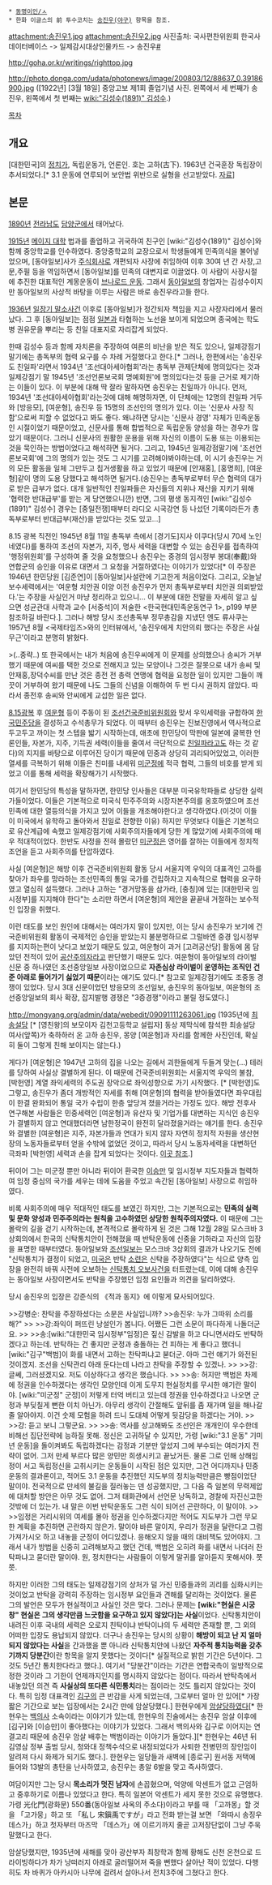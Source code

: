  * [[동명이인/ㅅ]]
 * 한화 이글스의 前 투수코치는 [[송진우(야구)]] 항목을 참조. 

attachment:송진우1.jpg
attachment:송진우2.jpg
사진출처: 국사편찬위원회 한국사데이터베이스 -> 일제감시대상인물카드 -> 송진우[http://db.history.go.kr/item/level.do?levelId=ia_2726_2116 #]

http://goha.or.kr/writings/righttop.jpg

http://photo.donga.com/udata/photonews/image/200803/12/88637_0.39186900.jpg
([1922년] [3월 18일] 중앙고보 제1회 졸업기념 사진. 왼쪽에서 세 번째가 송진우, 왼쪽에서 첫 번째는 [[wiki:"김성수(1891)" 김성수]].) 

[[목차]]
== 개요 ==
[대한민국]의 [[정치가]], 독립운동가, 언론인. 호는 고하(古下). 
1963년 건국훈장 독립장이 추서되었다.[* 3.1 운동에 연루되어 보안법 위반으로 실형을 선고받았다. [http://contents.archives.go.kr/next/indy/viewIndyDetail.do?archiveId=0034980110&actionType=nam&indpnId=0000011907 자료]]

== 본문 ==
[[1890년]] [[전라남도]] [[담양군]]에서 태어났다. 

[[1915년]] [[메이지 대학]] 법과를 졸업하고 귀국하여 친구인 [wiki:"김성수(1891)" 김성수]와 함께 중앙학교를 인수하였다. 중앙중학교의 교장으로서 학생들에게 민족의식을 불어넣었으며, [동아일보]사가 [[주식회사]]로 개편되자 사장에 취임하여 이후 30여 년 간 사장,고문,주필 등을 역임하면서 [동아일보]를 민족의 대변지로 이끌었다. 이 사람이 사장시절에 추진한 대표적인 계몽운동이 [[브나로드 운동]]. 그래서 [[동아일보]]의 창업자는 김성수이지만 동아일보의 사상적 바탕을 이루는 사람은 바로 송진우라고들 한다.

[[1936년]] [[일장기 말소사건]] 이후로 [동아일보]가 정간되자 책임을 지고 사장자리에서 물러났다. 그 후 [동아일보]는 점점 [[일본]]과 타협하는 노선을 보이게 되었으며 종국에는 학도병 권유문을 뿌리는 등 친일 대표지로 자리잡게 되었다.

한때 김성수 등과 함께 자치론을 주장하여 여론의 비난을 받은 적도 있으나, 일제강점기 말기에는 총독부의 협력 요구를 수 차례 거절했다고 한다.[* 그러나, 한편에서는 '송진우도 친일파'라면서 1934년 '조선대아세아협회'라는 총독부 관제단체에 명의있다는 것과 일제강점기 말 1945년 '조선언론보국회 명예회원'에 명의있다는것 등을 근거로 제기하는 이들이 있다. 이 부분에 대해 딱 잘라 말하자면 송진우는 친일파가 아니다. 먼저, 1934년 '조선대아세아협회'라는것에 대해 해명하자면, 이 단체에는 12명의 친일파 거두와 [방응모], [여운형], 송진우 등 15명의 조선인의 명의가 있다. 이는 '신문사 사장 직함'으로써 피할 수 없었다고 봐도 좋다. 왜냐하면 당시는 '신문사 경영' 자체가 민족운동인 시절이었기 때문이었고, 신문사를 통해 합법적으로 독립운동 양성을 하는 경우가 많았기 때문이다. 그러니 신문사의 원활한 운용을 위해 자신의 이름이 도용 또는 이용되는 것을 묵인하는 방법이었다고 해석하면 될거다. 그리고, 1945년 일제강점말기에 '조선언론보국회'에 그의 명의가 있는 것도 그 시기를 고려해야봐야하는데, 이 시기 송진우는 거의 모든 활동을 일체 그만두고 칩거생활을 하고 있었기 때문에 [안재홍], [홍명희], [여운형]같이 명의 도용 당했다고 해석하면 될거다.(송진우는 총독부로부터 무슨 협력의 대가로 받은 급부가 없다. 대개 일반적인 친일파들은 자신들의 지위나 재산을 지키기 위해 '협력한 반대급부'를 받는 게 당연했으니깐) 반면, 그의 평생 동지격인 [wiki:"김성수(1891)" 김성수] 경우는 [중일전쟁]때부터 라디오 시국강연 등 나섰던 기록이라든가 총독부로부터 반대급부(재산)을 받았다는 것도 있고...]

8.15 광복 직전인 1945년 8월 11일 총독부 측에서 [경기도]지사 이쿠다(당시 70세 노인네였다)를 통하여 조선의 자본가, 지주, 명사 세력을 대변할 수 있는 송진우를 접촉하여 '행정위원회'를 구성하여 줄 것을 요청했으나 송진우는 중경의 임시정부 봉대(奉戴)와 연합군의 승인을 이유로 대면서 그 요청을 거절하였다는 이야기가 있었다[* 이 주장은 1946년 한민당원 [김준연]이 [동아일보]사설란에 기고한게 처음이었다. 그리고, 오늘날 보수세력에서는 '여운형 치안권 이양 이전 송진우가 먼저 총독부로부터 치안권 의뢰받았다.'는 주장을 사실인거 마냥 정리하고 있으니... 이 부분에 대한 전말을 자세히 알고 싶으면 성균관대 사학과 교수 [서중석]이 저술한 <한국현대민족운동연구 1>, p199 부분 참조하길 바란다.]. 그러나 해방 당시 조선총독부 정무총감을 지냈던 엔도 류사쿠는 1957년 8월 <국제타임즈>와의 인터뷰에서, '송진우에게 치안의뢰 했다는 주장은 사실무근'이라고 분명히 밝혔다.

>(..중략..) 또 한국에서는 내가 처음에 송진우씨에게 이 문제를 상의했으나 송씨가 거부했기 때문에 여씨를 택한 것으로 전해지고 있는 모양이나 그것은 잘못으로 내가 송씨 및 안재홍,장덕수씨를 만난 것은 종전 전 총력 연맹에 협력을 요청한 일이 있지만 그들이 깨끗이 거부하여 왔기 때문에 나도 그들의 신념을 이해하여 두 번 다시 권하지 않았다. 따라서 종전후 송씨와 안씨에게 교섭한 일은 없다.

[[8.15광복]] 후 [[여운형]] 등이 주동이 된 [[조선건국준비위원회]]와 맞서 우익세력을 규합하여 [[한국민주당]]을 결성하고 수석총무가 되었다. 이 때부터 송진우는 진보진영에서 역사적으로 두고두고 까이는 첫 스텝을 밟기 시작하는데, 애초에 한민당이 막판에 일본에 굴복한 언론인들, 자본가, 지주, 기득권 세력(이들을 줄여서 극단적으로 [[친일파]]라고도 하는 것 같다)의 지지를 바탕으로 이루어진 당이기 때문에 민중과 상당히 괴리되어있었고, 이러한 열세를 극복하기 위해 이들은 친미를 내세워 [[미군]]정에 적극 협력, 그들의 비호를 받게 되었고 이를 통해 세력을 확장해가기 시작했다. 

여기서 한민당의 특성을 말하자면, 한민당 인사들은 대부분 미국유학파들로 상당한 실력가들이었다. 이들은 기본적으로 미국식 민주주의와 시장자본주의를 옹호하였으며 조선민족에 대한 열등의식을 가지고 있어 이들을 개조해야한다고 생각하였다.(이것이 이들이 미국에서 유학하고 돌아와서 친일로 전향한 이유) 하지만 무엇보다 이들은 기본적으로 유산계급에 속했고 일제강점기에 사회주의자들에게 당한 게 많았기에 사회주의에 매우 적대적이었다. 한반도 사정을 전혀 몰랐던 [[미군]]정은 영어를 잘하는 이들에게 정치적 조언을 듣고 사회주의를 탄압하였다. 

사실 [여운형]은 해방 이후 건국준비위원회 활동 당시 서울지역 우익의 대표격인 고하를 찾아가 좌우를 망라하는 조선민족의 통일 국가를 건립하자고 지속적으로 협력을 요구하였고 열심히 설득했다. 그러나 고하는 "경거망동을 삼가라, [충칭]에 있는 [대한민국 임시정부]를 지지해야 한다"는 소리만 하면서 [여운형]의 제안을 끝끝내 거절하는 보수적인 입장을 취했다.

이런 태도를 보인 원인에 대해서는 여러가지 말이 있지만, 이는 당시 송진우가 보기에 건국준비위원회 활동이 국제적인 승인을 받았는지 불분명하므로 그럴바엔 중경 임시정부를 지지하는편이 낫다고 보았기 때문도 있고, 여운형이 과거 [고려공산당] 활동에 몸 담았던 전적이 있어 [[공산주의]]자라고 판단했기 때문도 있다. 여운형이 동아일보의 라이벌 신문 중 하나였던 조선중앙일보 사장이었으므로 '''자존심상 라이벌이 운영하는 조직인 건준 아래로 들어가기 싫었기 때문'''이라는 얘기도 있다.[* 참고로 일제강점기에도 조중동 경쟁이 있었다. 당시 3대 신문이었던 방응모의 조선일보, 송진우의 동아일보, 여운형의 조선중앙일보의 회사 확장, 잡지발행 경쟁은 "3증경쟁"이라고 불릴 정도였다.]

http://mongyang.org/admin/data/webedit/09091111263061.jpg
(1935년에 [[최송설당]] [* [영친왕]의 보모이자 김천고등학교 설립자] 동상 제막식에 참석한 최송설당 여사(앞쪽)가 축하하러 온 고하 송진우, 몽양 [여운형]과 자리를 함께한 사진인데, 확실히 둘이 그렇게 친해 보이지는 않는다.)

게다가 [여운형]은 1947년 고하의 집을 나오는 길에서 괴한들에게 두들겨 맞는(...) 테러를 당하여 사실상 결별하게 된다. 이 때문에 건국준비위원회는 서울지역 우익의 불참, [박헌영] 계열 좌익세력의 주도권 장악으로 좌익성향으로 가기 시작했다. [* [박헌영]도 그렇고, 송진우가 좀더 개방적인 자세를 취해 [여운형]의 협력을 받아들였다면 좌우대립이 한결 완화되어 통일 국가 수립이 한층 앞당겨 졌을거라는 가정도 있다. 해방 전후사 연구해본 사람들은 민중세력인 [여운형]과 유산자 및 기업가를 대변하는 지식인 송진우가 결별하지 않고 연대했더라면 남한정국이 완전히 달라졌을거라는 얘기를 한다. 송진우와 결별한 [여운형]은 지주, 자본가들과 연대가 되지 않자 자연히 정치적 자원을 생산현장의 노동자들로부터 얻을 수밖에 없었던 것이고, 따라서 당시 노동자세력을 대변하던 극좌파 [박헌영] 세력과 손을 잡게 되었다는 것이다. [http://www.pressian.com/article/article.asp?article_num=50100826080450&section=04 이곳 참조].] 

뒤이어 그는 미군정 뿐만 아니라 뒤이어 환국한 [[이승만]] 및 임시정부 지도자들과 협력하여 임정 중심의 국가를 세우는 데에 도움을 주었고 속간된 [동아일보] 사장으로 취임하였다.

비록 사회주의에 매우 적대적인 태도를 보였긴 하지만, 그는 기본적으로는 '''민족의 실력 및 문화 양성과 민주주의라는 원칙을 고수하였던 상당한 원칙주의자였다.''' 이 때문에 그는 몰락의 길을 걷기 시작하는데, 본격적으로 몰락하게 된 것은 그해 12월 28일 모스크바 3상회의에서 한국의 신탁통치안이 전해졌을 때 반탁운동에 신중을 기하라고 자신의 입장을 표명한 때부터였다. 동아일보와 [[조선일보]]는 모스크바 3상회의 결과가 나오기도 전에 "신탁통치가 결정이 되었고, [[미국]]은 반탁 [[소련]]은 신탁을 주장하였다"는 식으로 양측 입장을 완전히 바꿔 사전에 오보하는 [[신탁통치 오보사건]]을 터트렸는데, 이에 대해 송진우는 동아일보 사장이면서도 반탁을 주장했던 임정 요인들과 의견을 달리하였다.

당시 송진우의 입장은 강준식의 《적과 동지》에 이렇게 묘사되어있다.

>>강병순: 찬탁을 주장하셨다는 소문은 사실입니까?
>>송진우: 누가 그따위 소리를 해?"
>>
>>강:좌익이 퍼뜨린 낭설인가 봅니다. 어쨌든 그런 소문이 파다하게 나돌더군요.
>>
>>송:[wiki:"대한민국 임시정부"임정]은 짚신 감발을 하고 다니면서라도 반탁하겠다고 하는데. 반탁하는 건 좋지만 군정과 충돌하는 건 피하는 게 좋다고 했더니 [wiki:"김구"백범]이 화를 내면서 고하는 찬탁파냐고 붇더군. 아마 그런 얘기가 와전된 것이겠지. 조선을 신탁관리 아래 둔다는데 나라고 찬탁을 주장할 수 있겠나.
>>
>>강: 글쎄, 그러셨겠지요. 저도 이상하다고 생각은 했습니다.
>>
>>송: 허지만 백범은 차제에 정권을 인수하겠다는 생각인 모양인데 이게 도무지 현실정치를 무시한 얘기란 말이야. [wiki:"미군정" 군정]이 저렇게 터억 버티고 있는데 정권을 인수하겠다고 나오면 군정과 부딪칠게 뻔한 이치 아닌가. 아무리 생각이 간절해도 앞뒤를 좀 재가며 일을 해나갈 줄 알아야지. 이건 숫제 모험을 하려 드니 도대체 어떻게 뒷감당을 하겠다는 거야.
>>
>>강: 듣고 보니 그렇군요.
>>
>>송: 역사를 상고해봐도 조선인은 개개인이 우수한데 비해선 집단전략에 능하질 못해. 정신은 고귀하달 수 있지만, 가령 [wiki:"3.1 운동" 기미년 운동]을 돌이켜봐도 독립하겠다는 감정과 기분만 앞섰지 그에 부수되는 여러가지 전략이 없어. 그저 만세 부르다 많은 양민만 희생시키고 끝났거든. 물론 그로 인해 상해임정이 서고 독립정신을 고취시키는 운동들이 시작된 점은 있지만, 그건 어디까지나 민중운동의 결과론이고, 적어도 3.1 운동을 추진했던 지도부의 정치능력만큼은 빵점이었단 말이야. 전국적으로 만세의 불길을 질러놓는 덴 성공했지만, 그 다음 즉 일본의 무력제압에 대처할 방안은 아무 것도 없어. 그저 태화관에서 선언문 낭독하고, 경찰에 자진신고한 것밖에 더 있는가. 내 말은 이번 반탁운동도 그런 식이 되어선 곤란하다, 이 말이야. 
>>
>>임정은 거리시위의 여세를 몰아 정권을 인수하겠다지만 적어도 지도부가 그런 무모한 계획을 추진하면 곤란하지 않은가. 말이야 바른 말이지, 우리가 정권을 달란다고 그럼 가져가시오 하고 내놓을 군정이 어디있겠나. 응해오지 않을 때의 대비책도 있어야지. 그래서 내가 방법을 신중히 고려해보자고 했던 건데, 백범은 오히려 화를 내면서 나더러 찬탁파냐고 묻더란 말이야. 원, 정치한다는 사람들이 이렇게 말귀를 알아듣지 못해서야. 쯧쯧.

하지만 이러한 그의 태도는 일제강점기의 상처가 덜 가신 민중들과의 괴리를 심화시키는 것이었고 반탁을 강력히 주장하는 임시정부 요인들과 견해를 달리하는 것이었다. 물론 그의 발언은 모두가 현실적이고 사실인 것은 맞다. 그러나 문제는 '''[wiki:"현실은 시궁창" 현실은 그의 생각만큼 느긋함을 요구하고 있지 않았다]는 사실'''이었다. 신탁통치안이 내려진 이후 국내의 세력은 오로지 친탁이냐 반탁이냐의 두 세력만 존재할 뿐, 그 외의 어떠한 입장도 용납되지 않았다. 더구나 송진우는 당시의 상황이 '''해방이 되고 난 지 얼마되지 않았다는 사실'''을 간과했을 뿐 아니라 신탁통치안에 나왔던 '''자주적 통치능력을 갖추기까지 당분간'''이란 항목을 알지 못했다는 것이다[* 실질적으로 밝힌 기간은  5년이다. 그것도 5년간 통치한다라고 했다.]. 여기서 "당분간"이라는 기간은 연합국측이 일방적으로 정한 것이라 그 기한이 언제까지인지를 명시하지 않았다는 점이다. 따라서 반탁측에서 내놓았던 의견 즉 '''사실상의 또다른 식민통치'''라는 점이라는 것도 틀리지 않았다는 것이다. 특히 임정 대표격인 [[김구]]의 큰 반감을 사게 되었는데, 그로부터 얼마 안 있어[* 가장 짧은 기간으로 보는 입장에서는 2시간 만에 암살당했다.] 한현우에게 [[암살]]당하였다[* 한현우는 [[백의사]] 소속이라는 이야기가 있는데, 한현우의 진술에서는 송진우 암살 이후에 [김구]와 [이승만]이 좋아했다는 이야기가 있었다. 그래서 백의사와 김구로 이어지는 연결고리 때문에 송진우 암살 배후는 백범이라는 이야기가 돌았다.][* 한현우는 46년 뒤 김영삼 정부 출범 당시, 청와대 정책수석으로 내정되었다가 사퇴한 전병민의 장인임이 알려져 다시 화제가 되기도 했다.]. 한현우는 일당들과 새벽에 [종로구] 원서동 저택에 들어와 13발의 총탄을 난사하였고, 송진우는 총알 6발을 맞고 즉사하였다.

여담이지만 그는 당시 '''목소리가 멋진 남자'''에 손꼽혔으며, 억양에 악센트가 없고 근엄하고 중후하기로 이름나 있었다고 한다. 특히 일본어 악센트가 세지 못한 것으로 유명했다. 가령 光化門(광화문) 550番(동아일보 사옥의 주소다)이라고 부를 때 「고까몽」할 것을 「고가뭉」하고 또 「私し 宋鎭禹ですが」라고 전화 받는걸 보면 「와따시 송징우데스가」하고 첫자부터 마즈막 「데스가」에 이르기까지 줄곧 고저장단없이 그냥 주욱 말했다고 한다.

암살당했지만, 1935년에 새해를 맞아 광산부자 최창학과 함께 황해도 신천 온천으로 드라이빙하다가 차가 낭떠러지 아래로 굴러떨어져 죽을 뻔했다 살아난 적이 있었다. 다행히도 차 바퀴가 아카시아 나무에 걸려서 살아나서 전치3주에 그쳤다고 한다.
